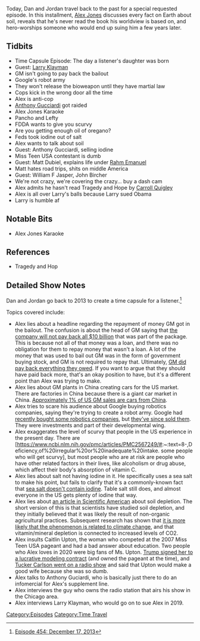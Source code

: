 {{DEFAULTSORT:
    #_EPISODE_0454:December 17, 2013
}}{{Episode
    | title           = December 17, 2013
    | caption         = Listen to this episode on [https://knowledgefight.libsyn.com/454-december-17-2013 Libsyn] [https://open.spotify.com/episode/1zr82U20hXgKorLm3qoOWM Spotify], Read the [[Transcript/454: December 17, 2013|Unofficial Transcript]], View discussion on [https://reddit.com/hnb8sj Reddit]
    | episodeNumber   = 454
    | length          = 01:34:09
    | airDate         = July 8, 2020
    | coverageDate    = December 17, 2013
    | episodeType     = [[:Category:Time Travel|Time Travel]]
    | appearance      = [[Larry Klayman]], [[Anthony Gucciardi]], [[Matt Dubiel]], [[William F Jasper]], [[Carroll Quigley]]
    | oocDrop         = When TSA plays Ping Pong with your juevos, that's tyranny
    | previousEpisode = [[453: July 2, 2020]]
    | nextEpisode     = [[455: July 7-8, 2020]]
}}

{{Stub}}

Today, Dan and Jordan travel back to the past for a special requested episode. In this installment, [[Alex Jones]] discusses every fact on Earth about soil, reveals that he's never read the book his worldview is based on, and hero-worships someone who would end up suing him a few years later.

==Tidbits==

*Time Capsule Episode: The day a listener's daughter was born
*Guest: [[Larry Klayman]]
*GM isn't going to pay back the bailout
*Google's robot army
*They won't release the bioweapon until they have martial law
*Cops kick in the wrong door all the time
*Alex is anti-cop
*[[Anthony Gucciardi]] got raided
*Alex Jones Karaoke
*Pancho and Lefty
*FDDA wants to give you scurvy
*Are you getting enough oil of oregano?
*Feds took iodine out of salt
*Alex wants to talk about soil
*Guest: Anthony Gucciardi, selling iodine
*Miss Teen USA contestant is dumb
*Guest: Matt Dubiel, explains life under [[Rahm Emanuel]]
*Matt hates road trips, shits on middle America
*Guest: William F Jasper, John Bircher
*We're not crazy, we're covering the crazy... buy a dash cam
*Alex admits he hasn't read Tragedy and Hope by [[Carroll Quigley]]
*Alex is all over Larry's balls because Larry sued Obama
*Larry is humble af

==Notable Bits==

*Alex Jones Karaoke

==References==

*Tragedy and Hop

==Detailed Show Notes==

Dan and Jordan go back to 2013 to create a time capsule for a listener.<ref>[https://knowledgefight.com/research/2020/7/20/episode-454-december-17-2013 Episode 454: December 17, 2013]</ref>

Topics covered include:

*Alex lies about a headline regarding the repayment of money GM got in the bailout. The confusion is about the head of GM saying that [https://www.usatoday.com/story/money/cars/2013/12/16/general-motors-gm-bailout-repayment/4043607/ the company will not pay back all $10 billion] that was part of the package. This is because not all of that money was a loan, and there was no obligation for them to repay money that wasn't a loan. A lot of the money that was used to bail out GM was in the form of government buying stock, and GM is not required to repay that. Ultimately, [https://money.cnn.com/2014/05/29/news/companies/gm-profit-bailout/index.html GM did pay back everything they owed]. If you want to argue that they should have paid back more, that's an okay position to have, but it's a different point than Alex was trying to make.
*Alex lies about GM plants in China creating cars for the US market. There are factories in China because there is a giant car market in China. [https://www.cnn.com/2019/09/05/business/trump-barra-gm-fact-check/index.html Approximately 1% of US GM sales are cars from China].
*Alex tries to scare his audience about Google buying robotics companies, saying they're trying to create a robot army. Google had [https://www.cbsnews.com/news/google-buys-8-robotics-companies-in-6-months-why/ recently bought some robotics companies], but [https://www.vox.com/2017/6/8/15766440/softbank-alphabet-google-robotics-boston-dynamics-schaft they've since sold them]. They were investments and part of their developmental wing.
*Alex exaggerates the level of scurvy that people in the US experience in the present day. There are [https://www.ncbi.nlm.nih.gov/pmc/articles/PMC2567249/#:~:text=8-,Deficiency,of%20irregular%20or%20inadequate%20intake. some people who will get scurvy], but most people who are at risk are people who have other related factors in their lives, like alcoholism or drug abuse, which affect their body's absorption of vitamin C.
*Alex lies about salt not having iodine in it. He specifically uses a sea salt to make his point, but fails to clarify that it's a commonly-known fact that [https://www.mayoclinic.org/healthy-lifestyle/nutrition-and-healthy-eating/expert-answers/sea-salt/faq-20058512 sea salt doesn't contain iodine]. Table salt still does, and almost everyone in the US gets plenty of iodine that way.
*Alex lies about [https://www.scientificamerican.com/article/soil-depletion-and-nutrition-loss/ an article in Scientific American] about soil depletion. The short version of this is that scientists have studied soil depletion, and they initially believed that it was likely the result of non-organic agricultural practices. Subsequent research has shown that [https://blogs.scientificamerican.com/observations/vanishing-nutrients/ it is more likely that the phenomenon is related to climate change], and that vitamin/mineral depletion is connected to increased levels of CO2.
*Alex insults Caitlin Upton, the woman who competed at the 2007 Miss Teen USA pageant and had a bad answer about education. Two people who Alex loves in 2020 were big fans of Ms. Upton. [https://web.archive.org/web/20071029125549/http://www.news.com.au/entertainment/story/0%2C23663%2C22450632-10229%2C00.html Trump signed her to a lucrative modeling contract] (and owned the pageant at the time), and [https://www.refinery29.com/en-us/2019/03/226869/tucker-carlson-miss-teen-usa-comments Tucker Carlson went on a radio show] and said that Upton would make a good wife because she was so dumb.
*Alex talks to Anthony Guciardi, who is basically just there to do an infomercial for Alex's supplement line.
*Alex interviews the guy who owns the radio station that airs his show in the Chicago area.
*Alex interviews Larry Klayman, who would go on to sue Alex in 2019.

[[Category:Episodes]]
[[Category:Time Travel]]
